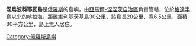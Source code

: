 '''涅烏波科耶瓦島'''是[[俄羅斯|俄羅斯]]的島嶼，由[[亞馬爾-涅涅茨自治區|亞馬爾-涅涅茨自治區]]負責管轄，位於[[格達半島|格達半島]]以北的[[喀拉海|喀拉海]]，距離[[維利基茨基島_(喀拉海)|維利基茨基島]]30公里，該島長20公里、寬6.5公里，面積80平方公里，島上無人居住。

{{Russia-geo-stub}}
[[Category:俄羅斯島嶼|Category:俄羅斯島嶼]]